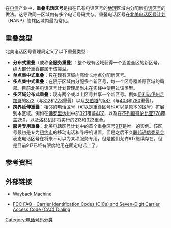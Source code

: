 在[[电信|电信]]产业中，'''重叠电话区号'''是指在已有电话区号的[[地理|地理]]区域内分配新[[电话区号|电话区号]]的做法。这导致同一区域内有多个电话号码共存。重叠电话区号在[[北美电话区号计划|北美电话区号计划]]（NANP）管辖区域内最为常见。

== 重叠类型 ==
北美电话区号管理局定义了以下重叠类型：
* '''分布式重叠'''（或称'''全服务重叠'''）：整个现有区域获得一个涵盖全区的新区号，绝大部分重叠都属于该类型。
* '''单点集中式重叠'''：只在现有区域内高增长地点分配新区号。
* '''多点集中式重叠'''：在限于区域内分配多个新区号，每一个区号覆盖原区域的局部。目前北美电话区号计划管理局尚未在实践中使用过该类型。
* '''多区域分布式重叠'''：现有两个或以上区号共享一个新区号。例如[[伊利诺伊州|伊利诺伊州]][[芝加哥|芝加哥]]的[[电话区号872|872]]（与[[电话区号312|312]]和[[电话区号773|773]]重叠）以及[[艾伯塔|艾伯塔]]的[[电话区号587|587]]（与[[电话区号403|403]]和[[电话区号780|780]]重叠）。
* '''跨界延伸重叠'''：相邻的电话区号（可以是重叠区号也可以是原本的区号）扩展到本区域。例如在[[佛罗里达州|佛罗里达州]]中部[[电话区号321|321]]覆盖[[电话区号407|407]]，以及在[[不列颠哥伦比亚|不列颠哥伦比亚]][[电话区号778|778]]覆盖[[电话区号250|250]]，以及[[洛杉矶|洛杉矶]]即将实行的[[电话区号213|213]]和[[电话区号323|323]]重叠。
* '''服务专用重叠'''：北美电话区号计划中的首个重叠区号[[电话区号917|917]]是唯一的实例。该区号最初是专为[[纽约市|纽约市]]的移动电话和寻呼机设置，但是之后不久[[联邦通信委员会|联邦通信委员会]]表态电话区号在将来不可以为某项服务专用，但是他们允许917继续存在。但是目前917已经有限度地用在固定电话上了。

== 参考资料 ==
{{Reflist}}

== 外部链接 ==
* {{Wayback|title=FCC FAQ concerning area codes|url=http://web.archive.org/web/*/http://www.fcc.gov/Bureaus/Common_Carrier/Factsheets/areacode.html}}Wayback Machine 
* [http://www.fcc.gov/Bureaus/Common_Carrier/FAQ/cic_faq.html FCC FAQ - Carrier Identification Codes (CICs) and Seven-Digit Carrier Access Code (CAC) Dialing] {{Wayback|url=http://www.fcc.gov/Bureaus/Common_Carrier/FAQ/cic_faq.html |date=20100302142347 }}

[[Category:电话号码分类|Category:电话号码分类]]